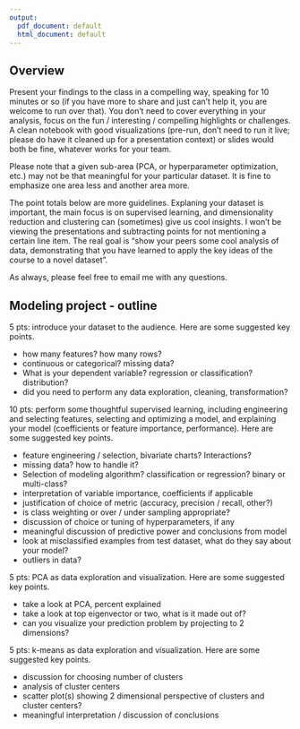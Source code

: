 ```yaml
---
output:
  pdf_document: default
  html_document: default
---
```

## Overview

Present your findings to the class in a compelling way, speaking for 10 minutes or so (if you have more to share and just can't help it, you are welcome to run over that). You don't need to cover everything in your analysis, focus on the fun / interesting / compelling highlights or challenges. A clean notebook with good visualizations (pre-run, don't need to run it live; please do have it cleaned up for a presentation context) or slides would both be fine, whatever works for your team.

Please note that a given sub-area (PCA, or hyperparameter optimization, etc.) may not be that meaningful for your particular dataset. It is fine to emphasize one area less and another area more.

The point totals below are more guidelines. Explaning your dataset is important, the main focus is on supervised learning, and dimensionality reduction and clustering can (sometimes) give us cool insights. I won't be viewing the presentations and subtracting points for not mentioning a certain line item. The real goal is "show your peers some cool analysis of data, demonstrating that you have learned to apply the key ideas of the course to a novel dataset". 

As always, please feel free to email me with any questions. 

## Modeling project - outline

5 pts: introduce your dataset to the audience. Here are some suggested key points.

* how many features? how many rows?
* continuous or categorical? missing data?
* What is your dependent variable? regression or classification? distribution?
* did you need to perform any data exploration, cleaning, transformation?



10 pts: perform some thoughtful supervised learning, including engineering and selecting features, selecting and optimizing a model, and explaining your model (coefficients or feature importance, performance). Here are some suggested key points.

* feature engineering / selection, bivariate charts? Interactions?
* missing data? how to handle it?
* Selection of modeling algorithm? classification or regression? binary or multi-class?  
* interpretation of variable importance, coefficients if applicable
* justification of choice of metric (accuracy, precision / recall, other?)
* is class weighting or over / under sampling appropriate?
* discussion of choice or tuning of hyperparameters, if any
* meaningful discussion of predictive power and conclusions from model
* look at misclassified examples from test dataset, what do they say about your model?
* outliers in data?


5 pts: PCA as data exploration and visualization. Here are some suggested key points.

* take a look at PCA, percent explained
* take a look at top eigenvector or two, what is it made out of?
* can you visualize your prediction problem by projecting to 2 dimensions?



5 pts: k-means as data exploration and visualization. Here are some suggested key points.

* discussion for choosing number of clusters
* analysis of cluster centers
* scatter plot(s) showing 2 dimensional perspective of clusters and cluster centers?
* meaningful interpretation / discussion of conclusions 